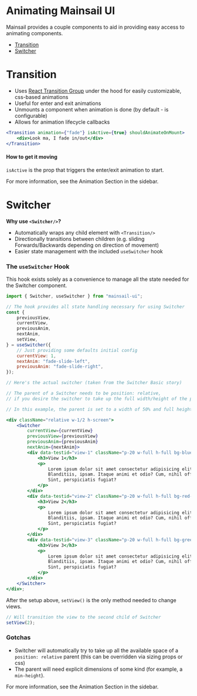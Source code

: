 
<Meta title="React/Guides/Animating Mainsail" />

# Animating Mainsail UI

Mainsail provides a couple components to aid in providing easy access to animating components.

-   [Transition](#transition)
-   [Switcher](#switcher)

# Transition

-   Uses [React Transition Group](https://reactcommunity.org/react-transition-group/) under the hood for easily customizable, css-based animations
-   Useful for enter and exit animations
-   Unmounts a component when animation is done (by default - is configurable)
-   Allows for animation lifecycle callbacks

```jsx
<Transition animation={"fade"} isActive={true} shouldAnimateOnMount>
    <div>Look ma, I fade in/out</div>
</Transition>
```

#### How to get it moving

`isActive` is the prop that triggers the enter/exit animation to start.

For more information, see the Animation Section in the sidebar.

# Switcher

**Why use `<Switcher/>`?**

-   Automatically wraps any child element with `<Transition/>`
-   Directionally transitions between children (e.g. sliding Forwards/Backwards depending on direction of movement)
-   Easier state management with the included `useSwitcher` hook

### The `useSwitcher` Hook

This hook exists solely as a convenience to manage all the state needed for the Switcher component.

```jsx
import { Switcher, useSwitcher } from "mainsail-ui";

// The hook provides all state handling necessary for using Switcher
const {
    previousView,
    currentView,
    previousAnim,
    nextAnim,
    setView,
} = useSwitcher({
    // Just providing some defaults initial config
    currentView: 1,
    nextAnim: "fade-slide-left",
    previousAnim: "fade-slide-right",
});

// Here's the actual switcher (taken from the Switcher Basic story)

// The parent of a Switcher needs to be position: relative,
// if you desire the switcher to take up the full width/height of the parent

// In this example, the parent is set to a width of 50% and full height of the viewport using Mainsail utility classes

<div className="relative w-1/2 h-screen">
    <Switcher
        currentView={currentView}
        previousView={previousView}
        previousAnim={previousAnim}
        nextAnim={nextAnim}>
        <div data-testid="view-1" className="p-20 w-full h-full bg-blue-light">
            <h3>View 1</h3>
            <p>
                Lorem ipsum dolor sit amet consectetur adipisicing elit.
                Blanditiis, ipsam. Itaque animi et odio? Cum, nihil officia.
                Sint, perspiciatis fugiat?
            </p>
        </div>
        <div data-testid="view-2" className="p-20 w-full h-full bg-red-light">
            <h3>View 2</h3>
            <p>
                Lorem ipsum dolor sit amet consectetur adipisicing elit.
                Blanditiis, ipsam. Itaque animi et odio? Cum, nihil officia.
                Sint, perspiciatis fugiat?
            </p>
        </div>
        <div data-testid="view-3" className="p-20 w-full h-full bg-green-light">
            <h3>View 3</h3>
            <p>
                Lorem ipsum dolor sit amet consectetur adipisicing elit.
                Blanditiis, ipsam. Itaque animi et odio? Cum, nihil officia.
                Sint, perspiciatis fugiat?
            </p>
        </div>
    </Switcher>
</div>;
```

After the setup above, `setView()` is the only method needed to change views.

```jsx
// Will transition the view to the second child of Switcher
setView(2);
```

### Gotchas

-   Switcher will automatically try to take up all the available space of a `position: relative` parent (this can be overridden via sizing props or css)
-   The parent will need explicit dimensions of some kind (for example, a `min-height`).

For more information, see the Animation Section in the sidebar.

